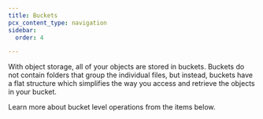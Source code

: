 ```yaml
---
title: Buckets
pcx_content_type: navigation
sidebar:
  order: 4

---
```



With object storage, all of your objects are stored in buckets. Buckets do not contain folders that group the individual files, but instead, buckets have a flat structure which simplifies the way you access and retrieve the objects in your bucket.

Learn more about bucket level operations from the items below.

<DirectoryListing />
